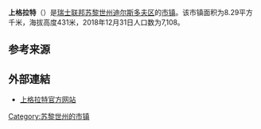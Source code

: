 {{Infobox settlement
| name = 上格拉特
| native_name = {{lang|de|Oberglatt}}
| settlement_type = [[市镇_(瑞士)|瑞士市镇]]
| image_skyline = 2010-05-21 16-38-33 Switzerland Zurich Hell.jpg
| image_caption = 上格拉特风光
| image_seal = Oberglatt-blazon.svg
| image_map = Karte Gemeinde Oberglatt 2007.png
| map_caption = 上格拉特在迪尔斯多夫区的位置
| pushpin_map = Switzerland
| pushpin_relief = Switzerland relief location map.jpg
| pushpin_label_position = bottom
| pushpin_map_caption = 上格拉特在瑞士的位置
| subdivision_type = 国家
| subdivision_name = {{CHE}}
| subdivision_type1 = [[瑞士行政区划|州]]
| subdivision_name1 = [[File:Flag_of_Canton_of_Zürich.svg|16px]] [[苏黎世州|苏黎世州]]
| subdivision_type2 = [[区_(瑞士)|区]]
| subdivision_name2 = [[迪尔斯多夫区|迪尔斯多夫区]]
| elevation_m = 431
| area_total_km2 = 8.29
| population_as_of = 2018年12月31日
| population_footnotes = <ref>{{cite web|url=https://www.bfs.admin.ch/bfs/de/home/statistiken/bevoelkerung.assetdetail.7966022.html|title=Ständige Wohnbevölkerung nach Staatsangehörigkeitskategorie, Geschlecht und Gemeinde, Provisorische Jahresergebnisse, 2018|trans_title=瑞士联邦2018年按国籍、性别和市镇划分的常住人口统计表|date=2019-04-09|publisher=[[瑞士联邦统计署|瑞士联邦统计署]]|language=de|accessdate=2019-10-31|archive-date=2019-04-11|archive-url=https://web.archive.org/web/20190411063248/https://www.bfs.admin.ch/bfs/de/home/statistiken/bevoelkerung.assetdetail.7966022.html|dead-url=no}}</ref>
| population_total = 7108
| population_density_km2 = auto
| timezone = [[欧洲中部时间|CET]]
| utc_offset = +1
| timezone_DST = [[欧洲中部夏令时间|CEST]]
| utc_offset_DST = +2
| coordinates = {{coord|47|28|40|N|8|31|12|E|region:|display=inline,title}}
| postal_code_type = [[瑞士邮政编码系统|邮政编码]]
| postal_code = 8154
| blank_name = [[瑞士市镇官方编号|官方编号]]
| blank_info = 0092
| website = {{url|www.oberglatt.ch}}
}}

'''上格拉特'''（{{lang-de|Oberglatt}}）是[[瑞士联邦|瑞士联邦]][[苏黎世州|苏黎世州]][[迪尔斯多夫区|迪尔斯多夫区]]的[[市镇_(瑞士)|市镇]]。该市镇面积为8.29平方千米，海拔高度431米，2018年12月31日人口数为7,108。

== 参考来源 ==
{{reflist}}

== 外部連結 ==
* [http://www.oberglatt.ch 上格拉特官方网站] {{Wayback|url=http://www.oberglatt.ch/ |date=20220411190924 }} {{de icon}}

{{Switzerland-geo-stub}}
{{DEFAULTSORT:Oberglatt}}
[[Category:苏黎世州的市镇|Category:苏黎世州的市镇]]